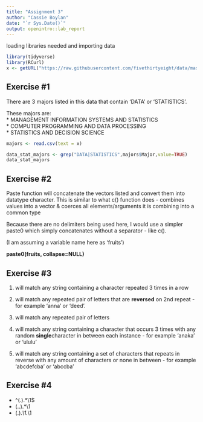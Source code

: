 ---
title: "Assignment 3"
author: "Cassie Boylan"
date: "`r Sys.Date()`"
output: openintro::lab_report
---
loading libraries needed and importing data
```{r load-packages-data, message=FALSE}
library(tidyverse)
library(RCurl) 
x <- getURL("https://raw.githubusercontent.com/fivethirtyeight/data/master/college-majors/majors-list.csv")
```
## Exercise #1
There are 3 majors listed in this data that contain 'DATA' or 'STATISTICS'.  
  
These majors are:  
* MANAGEMENT INFORMATION SYSTEMS AND STATISTICS  
* COMPUTER PROGRAMMING AND DATA PROCESSING  
* STATISTICS AND DECISION SCIENCE  
```{r read-in-csv-file}
majors <- read.csv(text = x)
```

```{r}
data_stat_majors <- grep("DATA|STATISTICS",majors$Major,value=TRUE)
data_stat_majors
```

## Exercise #2  
  
Paste function will concatenate the vectors listed and convert them into datatype character.  This is similar to what c() function does - combines values into a vector & coerces all elements/arguments it is combining into a common type  

Because there are no delimiters being used here, I would use a simpler paste0 which simply concatenates without a separator - like c().  
  
(I am assuming a variable name here as 'fruits')  
  
**paste0(fruits, collapse=NULL)**  
  
  
## Exercise #3  
  
1. will match any string containing a character repeated 3 times in a row
  
2. will match any repeated pair of letters that are **reversed** on 2nd repeat - for example 'anna' or 'deed'.  
  
3. will match any repeated pair of letters  
  
4. will match any string containing a character that occurs 3 times with any random **single**character in between each instance - for example 'anaka' or 'ululu'  
  
5. will match any string containing a set of characters that repeats in reverse with any amount of characters or none in between - for example 'abcdefcba' or 'abccba'  
  
  
## Exercise #4  

 * ^(.).*\1$  
 * (..).*\1
 * (.).*\1.*\1